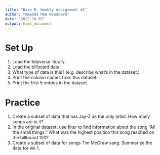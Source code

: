 ```yaml
---
title: "Base R- Weekly Assignment #2"
author: "Amanda Mae Woodward"
date: "2022-10-03"
output: html_document
---
```

# Set Up
1. Load the tidyverse library. 
2. Load the billboard data. 
3. What type of data is this? (e.g. describe what's in the dataset.)
4. Print the column names from this dataset. 
5. Print the first 5 entries in the dataset. 

# Practice
1. Create a subset of data that has Jay-Z as the only artist. How many songs are in it?
2. In the original dataset, use filter to find information about the song "All the small things." What was the highest position this song reached on the billboard 100? 
3. Create a subset of data for songs Tim McGraw sang. Summarize the data for wk 1.

